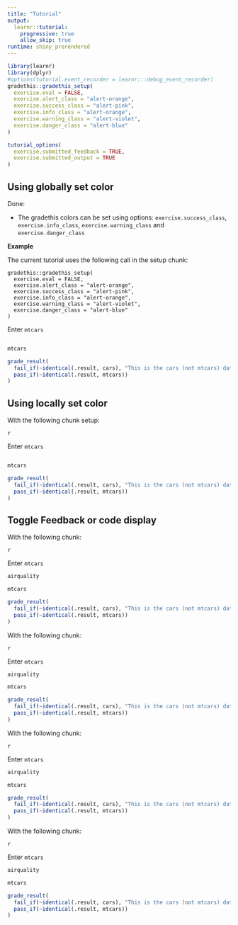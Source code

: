 ```yaml
---
title: "Tutorial"
output: 
  learnr::tutorial:
    progressive: true
    allow_skip: true
runtime: shiny_prerendered
---
```


```r
library(learnr)
library(dplyr)
#options(tutorial.event_recorder = learnr:::debug_event_recorder)
gradethis::gradethis_setup(
  exercise.eval = FALSE,
  exercise.alert_class = "alert-orange",
  exercise.success_class = "alert-pink",
  exercise.info_class = "alert-orange",
  exercise.warning_class = "alert-violet",
  exercise.danger_class = "alert-blue"
)

tutorial_options(
  exercise.submitted_feedback = TRUE,
  exercise.submitted_output = TRUE
)

```

## Using globally set color

Done: 

+ The gradethis colors can be set using options: `exercise.success_class`, `exercise.info_class`, `exercise.warning_class` and `exercise.danger_class`

__Example__

The current tutorial uses the following call in the setup chunk:

```
gradethis::gradethis_setup(
  exercise.eval = FALSE,
  exercise.alert_class = "alert-orange",
  exercise.success_class = "alert-pink",
  exercise.info_class = "alert-orange",
  exercise.warning_class = "alert-violet",
  exercise.danger_class = "alert-blue"
)
```

Enter `mtcars`

```r

```

```r
mtcars
```


```r
grade_result(
  fail_if(~identical(.result, cars), "This is the cars (not mtcars) dataset."),
  pass_if(~identical(.result, mtcars))
)
```

## Using locally set color

With the following chunk setup: 

```
{r mtcars2 exercise.success_class = "alert-red", ,exercise.info_class = "alert-violet", exercise.warning_class = "alert-blue", exercise.danger_class = "alert-green"}
```

Enter `mtcars`

```r

```

```r
mtcars
```


```r
grade_result(
  fail_if(~identical(.result, cars), "This is the cars (not mtcars) dataset."),
  pass_if(~identical(.result, mtcars))
)
```

## Toggle Feedback or code display

With the following chunk: 

```
{r mtcars3, exercise.submitted_feedback = TRUE, exercise.submitted_output = TRUE}
```

Enter `mtcars`

```r
airquality
```

```r
mtcars
```


```r
grade_result(
  fail_if(~identical(.result, cars), "This is the cars (not mtcars) dataset."),
  pass_if(~identical(.result, mtcars))
)
```

With the following chunk: 

```
{r mtcars4, exercise.submitted_feedback = TRUE, exercise.submitted_output = FALSE}
```

Enter `mtcars`

```r
airquality
```

```r
mtcars
```


```r
grade_result(
  fail_if(~identical(.result, cars), "This is the cars (not mtcars) dataset."),
  pass_if(~identical(.result, mtcars))
)
```

With the following chunk: 

```
{r mtcars5, exercise.submitted_feedback = FALSE, exercise.submitted_output = TRUE}
```

Enter `mtcars`

```r
airquality
```

```r
mtcars
```


```r
grade_result(
  fail_if(~identical(.result, cars), "This is the cars (not mtcars) dataset."),
  pass_if(~identical(.result, mtcars))
)
```

With the following chunk: 

```
{r mtcars6, exercise.submitted_feedback = FALSE, exercise.submitted_output = FALSE}
```

Enter `mtcars`

```r
airquality
```

```r
mtcars
```


```r
grade_result(
  fail_if(~identical(.result, cars), "This is the cars (not mtcars) dataset."),
  pass_if(~identical(.result, mtcars))
)
```

